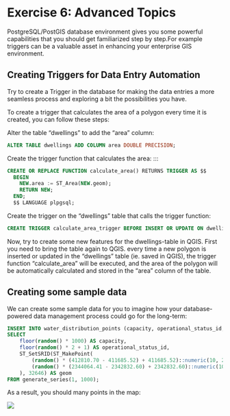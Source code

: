 # Exercise 6: Advanced Topics

PostgreSQL/PostGIS database environment gives you some powerful capabilities that you should get familiarized step by step.For example triggers can be a valuable asset in enhancing your enterprise GIS environment.

## Creating Triggers for Data Entry Automation

Try to create a Trigger in the database for making the data entries a more seamless process and exploring a bit the possibilities you have.

To create a trigger that calculates the area of a polygon every time it is created, you can follow these steps:

Alter the table "dwellings" to add the "area" column:

::: code-box
``` sql
ALTER TABLE dwellings ADD COLUMN area DOUBLE PRECISION; 
```
:::

Create the trigger function that calculates the area: :::

::: code-box
``` sql
CREATE OR REPLACE FUNCTION calculate_area() RETURNS TRIGGER AS $$
  BEGIN
    NEW.area := ST_Area(NEW.geom);
    RETURN NEW;
  END;
  $$ LANGUAGE plpgsql; 
```
:::

Create the trigger on the "dwellings" table that calls the trigger function:

::: code-box
``` sql
CREATE TRIGGER calculate_area_trigger BEFORE INSERT OR UPDATE ON dwellings FOR EACH ROW EXECUTE FUNCTION calculate_area(); 
```
:::

Now, try to create some new features for the dwellings-table in QGIS. First you need to bring the table again to QGIS. every time a new polygon is inserted or updated in the "dwellings" table (ie. saved in QGIS), the trigger function "calculate_area" will be executed, and the area of the polygon will be automatically calculated and stored in the "area" column of the table.

## Creating some sample data

We can create some sample data for you to imagine how your database-powered data management process could go for the long-term:

::: code-box
``` sql
INSERT INTO water_distribution_points (capacity, operational_status_id, geom)
SELECT
    floor(random() * 1000) AS capacity,
    floor(random() * 2 + 1) AS operational_status_id,
    ST_SetSRID(ST_MakePoint(
        (random() * (412810.70 - 411685.52) + 411685.52)::numeric(10, 2),
        (random() * (2344064.41 - 2342832.60) + 2342832.60)::numeric(10, 2)
    ), 32646) AS geom
FROM generate_series(1, 1000);
```
:::

As a result, you should many points in the map:

![](img/p1/sample_data.png)
